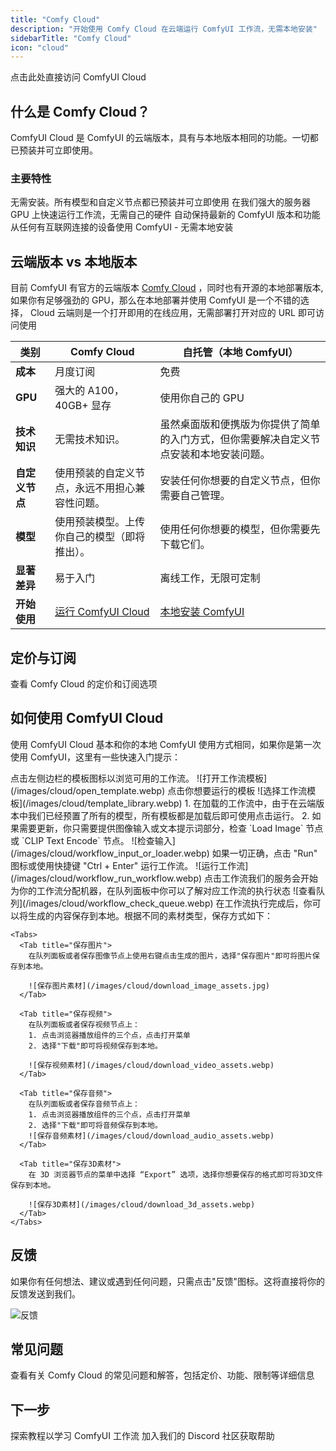 ```yaml
---
title: "Comfy Cloud"
description: "开始使用 Comfy Cloud 在云端运行 ComfyUI 工作流，无需本地安装"
sidebarTitle: "Comfy Cloud"
icon: "cloud"
---
```


<Card title="访问 Comfy Cloud" icon="cloud" href="https://comfy.org/cloud">
  点击此处直接访问 ComfyUI Cloud
</Card>

## 什么是 Comfy Cloud？

ComfyUI Cloud 是 ComfyUI 的云端版本，具有与本地版本相同的功能。一切都已预装并可立即使用。

### 主要特性

<CardGroup cols={2}>
  <Card title="零配置" icon="bolt">
    无需安装。所有模型和自定义节点都已预装并可立即使用
  </Card>
  
  <Card title="强大的 GPU" icon="microchip">
    在我们强大的服务器 GPU 上快速运行工作流，无需自己的硬件
  </Card>
  
  <Card title="始终保持最新" icon="arrows-rotate">
    自动保持最新的 ComfyUI 版本和功能
  </Card>
  
  <Card title="随处访问" icon="globe">
    从任何有互联网连接的设备使用 ComfyUI - 无需本地安装
  </Card>
</CardGroup>

## 云端版本 vs 本地版本

目前 ComfyUI 有官方的云端版本 [Comfy Cloud](https://comfy.org/cloud) ，同时也有开源的本地部署版本, 如果你有足够强劲的 GPU，那么在本地部署并使用 ComfyUI 是一个不错的选择， Cloud 云端则是一个打开即用的在线应用，无需部署打开对应的 URL 即可访问使用

| 类别 | Comfy Cloud | 自托管（本地 ComfyUI） |
|------|-------------|----------------------|
| **成本** | 月度订阅 | 免费 |
| **GPU** | 强大的 A100，40GB+ 显存 | 使用你自己的 GPU |
| **技术知识** | 无需技术知识。 | 虽然桌面版和便携版为你提供了简单的入门方式，但你需要解决自定义节点安装和本地安装问题。 |
| **自定义节点** | 使用预装的自定义节点，永远不用担心兼容性问题。 | 安装任何你想要的自定义节点，但你需要自己管理。 |
| **模型** | 使用预装模型。上传你自己的模型（即将推出）。 | 使用任何你想要的模型，但你需要先下载它们。 |
| **显著差异** | 易于入门 | 离线工作，无限可定制 |
| **开始使用** | [运行 ComfyUI Cloud](https://comfy.org/cloud) | [本地安装 ComfyUI](/zh-CN/installation/system_requirements) |

## 定价与订阅

<Card title="查看定价" icon="tag" href="https://www.comfy.org/zh-cn/cloud/pricing">
  查看 Comfy Cloud 的定价和订阅选项
</Card>

## 如何使用 ComfyUI Cloud 

使用 ComfyUI Cloud 基本和你的本地 ComfyUI 使用方式相同，如果你是第一次使用 ComfyUI，这里有一些快速入门提示：

<Steps>
  <Step title="选择一个模板">
    点击左侧边栏的模板图标以浏览可用的工作流。
    ![打开工作流模板](/images/cloud/open_template.webp)
  </Step>
  
  <Step title="选择你要运行的工作流">
    点击你想要运行的模板
    ![选择工作流模板](/images/cloud/template_library.webp)
  </Step>
  
  <Step title="更新模板的输入">
    1. 在加载的工作流中，由于在云端版本中我们已经预置了所有的模型，所有模板都是加载后即可使用点击运行。
    2. 如果需要更新，你只需要提供图像输入或文本提示词部分，检查 `Load Image` 节点或 `CLIP Text Encode` 节点。
    ![检查输入](/images/cloud/workflow_input_or_loader.webp)
  </Step>
  
  <Step title="运行你的工作流">
    如果一切正确，点击 "Run" 图标或使用快捷键 "Ctrl + Enter" 运行工作流。
    ![运行工作流](/images/cloud/workflow_run_workflow.webp)
  </Step>

  <Step title="查看输出">
    点击工作流我们的服务会开始为你的工作流分配机器，在队列面板中你可以了解对应工作流的执行状态
    ![查看队列](/images/cloud/workflow_check_queue.webp)
  </Step>

  <Step title="保存内容到本地">
    在工作流执行完成后，你可以将生成的内容保存到本地。根据不同的素材类型，保存方式如下：
    
    <Tabs>
      <Tab title="保存图片">
        在队列面板或者保存图像节点上使用右键点击生成的图片，选择"保存图片"即可将图片保存到本地。
        
        ![保存图片素材](/images/cloud/download_image_assets.jpg)
      </Tab>
      
      <Tab title="保存视频">
        在队列面板或者保存视频节点上：
        1. 点击浏览器播放组件的三个点，点击打开菜单
        2. 选择"下载"即可将视频保存到本地。
        
        ![保存视频素材](/images/cloud/download_video_assets.webp)
      </Tab>
      
      <Tab title="保存音频">
        在队列面板或者保存音频节点上：
        1. 点击浏览器播放组件的三个点，点击打开菜单
        2. 选择"下载"即可将音频保存到本地。        
        ![保存音频素材](/images/cloud/download_audio_assets.webp)
      </Tab>
      
      <Tab title="保存3D素材">
        在 3D 浏览器节点的菜单中选择 “Export” 选项，选择你想要保存的格式即可将3D文件保存到本地。
        
        ![保存3D素材](/images/cloud/download_3d_assets.webp)
      </Tab>
    </Tabs>
  </Step>
</Steps>

## 反馈

如果你有任何想法、建议或遇到任何问题，只需点击"反馈"图标。这将直接将你的反馈发送到我们。

![反馈](/images/cloud/feedback.webp)

## 常见问题

<Card title="查看常见问题" icon="circle-question" href="https://comfy.org/cloud">
  查看有关 Comfy Cloud 的常见问题和解答，包括定价、功能、限制等详细信息
</Card>

## 下一步

<CardGroup cols={2}>
  <Card title="教程" icon="book" href="/zh-CN/tutorials/basic/text-to-image">
    探索教程以学习 ComfyUI 工作流
  </Card>
  
  <Card title="支持" icon="life-ring" href="https://discord.com/invite/comfyorg">
    加入我们的 Discord 社区获取帮助
  </Card>
</CardGroup>
